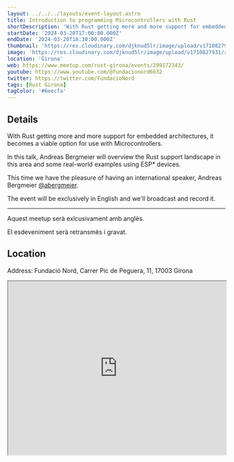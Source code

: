 ```yaml
---
layout: ../../../layouts/event-layout.astro
title: Introduction to programming Microcontrollers with Rust
shortDescription: 'With Rust getting more and more support for embedded architectures, it becomes a viable option for use with Microcontrollers'
startDate: '2024-03-20T17:00:00.000Z'
endDate: '2024-03-20T18:30:00.000Z'
thumbnail: 'https://res.cloudinary.com/djknud5lr/image/upload/v1710827931/rust-girona-marzo_gatot5.webp'
image: 'https://res.cloudinary.com/djknud5lr/image/upload/v1710827931/rust-girona-marzo_gatot5.webp'
location: 'Girona'
web: https://www.meetup.com/rust-girona/events/299172343/
youtube: https://www.youtube.com/@fundacionord6632
twitter: https://twitter.com/FundacioNord
tags: [Rust Girona]
tagColor: '#6eecfa'
---
```



## Details

With Rust getting more and more support for embedded architectures, it becomes a viable option for use with Microcontrollers.

In this talk, Andreas Bergmeier will overview the Rust support landscape in this area and some real-world examples using ESP\* devices.

This time we have the pleasure of having an international speaker, Andreas Bergmeier [@abergmeier](https://fosstodon.org/@abergmeier).

The event will be exclusively in English and we'll broadcast and record it.

---

Aquest meetup serà exlcusivament amb anglès.

El esdeveniment serà retransmès i gravat.

## Location

Address: Fundació Nord, Carrer Pic de Peguera, 11, 17003 Girona

<iframe
  style="width: 100%; height: 400px;"
  height="400"
  allowfullscreen=""
  loading="lazy"
  referrerpolicy="no-referrer-when-downgrade"
  src="https://www.google.com/maps/embed?pb=!1m17!1m12!1m3!1d2966.558371560258!2d2.836254!3d41.96682!2m3!1f0!2f0!3f0!3m2!1i1024!2i768!4f13.1!3m2!1m1!2zNDHCsDU4JzAwLjYiTiAywrA1MCcxMC41IkU!5e0!3m2!1ses!2ses!4v1710783941715!5m2!1ses!2ses"
  aria-label="Fundació Nord, Carrer Pic de Peguera, 11, 17003 Girona"
></iframe>
